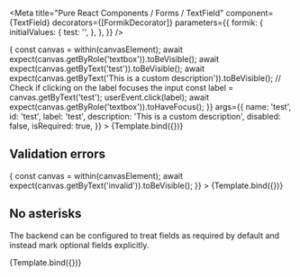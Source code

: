 



<Meta
  title="Pure React Components / Forms / TextField"
  component={TextField}
  decorators={[FormikDecorator]}
  parameters={{
    formik: {
      initialValues: {
        test: '',
      },
    },
  }}
/>

<Canvas>
  <Story
    name="Default"
    play={async ({canvasElement}) => {
      const canvas = within(canvasElement);
      await expect(canvas.getByRole('textbox')).toBeVisible();
      await expect(canvas.getByText('test')).toBeVisible();
      await expect(canvas.getByText('This is a custom description')).toBeVisible();
      // Check if clicking on the label focuses the input
      const label = canvas.getByText('test');
      userEvent.click(label);
      await expect(canvas.getByRole('textbox')).toHaveFocus();
    }}
    args={{
      name: 'test',
      id: 'test',
      label: 'test',
      description: 'This is a custom description',
      disabled: false,
      isRequired: true,
    }}
  >
    {Template.bind({})}
  </Story>
</Canvas>

## Validation errors

<Canvas>
  <Story
    name="Validation error"
    parameters={{
      formik: {
        initialValues: {
          textinput: 'some text',
        },
        initialErrors: {
          textinput: 'invalid',
        },
      },
    }}
    args={{
      name: 'textinput',
      label: 'Text field',
      description: 'Description above the errors',
      disabled: false,
      isRequired: true,
    }}
    play={async ({canvasElement}) => {
      const canvas = within(canvasElement);
      await expect(canvas.getByText('invalid')).toBeVisible();
    }}
  >
    {Template.bind({})}
  </Story>
</Canvas>

## No asterisks

The backend can be configured to treat fields as required by default and instead mark optional
fields explicitly.

<Canvas>
  <Story
    name="No asterisk for required"
    decorators={[ConfigDecorator]}
    parameters={{
      config: {
        requiredFieldsWithAsterisk: false,
      },
    }}
    args={{
      name: 'test',
      label: 'Default required',
      isRequired: true,
    }}
  >
    {Template.bind({})}
  </Story>
</Canvas>
